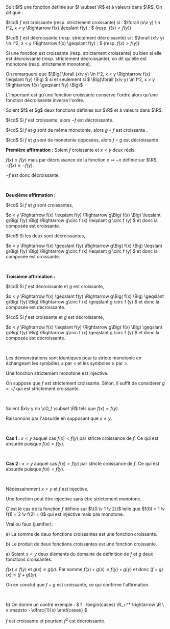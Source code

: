 

<Item type='definition' titre="monotonie d'une fontion">
Soit $f$ une fonction définie sur $I \subset \R$ et à valeurs dans $\R$. On dit que :

$\cd$ $f$ est croissante (resp. strictement croissante) si : $\forall (x\v y) \in I^2, x < y \Rightarrow f(x) \leqslant f(y) \; $ (resp. $f(x) < f(y)$)

$\cd$ $f$ est décroissante (resp. strictement décroissante) si : $\forall (x\v y) \in I^2, x < y \Rightarrow f(x) \geqslant f(y) \; $ (resp. $f(x) > f(y)$)

Si une fonction est croissante (resp. strictement croissante) ou bien si elle est décroissante (resp. strictement décroissante), on dit qu'elle est monotone (resp. strictement monotone).
</Item>

<Remarque titre=''>

On remarquera que $\Big( \forall (x\v y) \in I^2, x < y \Rightarrow f(x) \leqslant f(y) \Big) $ si et seulement si $ \Big(\forall (x\v y) \in I^2, x > y \Rightarrow f(x) \geqslant f(y) \Big)$

L'important est qu'une fonction croissante conserve l'ordre alors qu'une fonction décroissante inverse l'ordre.
</Remarque>

<Item type='proposition' titre='monotonie et opérations' searchDesc="croissance décroissance">
Soient $f$ et $g$ deux fonctions définies sur $\R$ et à valeurs dans $\R$.

$\cd$ Si $f$ est croissante, alors $-f$ est décroissante.

$\cd$ Si $f$ et $g$ sont de même monotonie, alors $g \circ f$ est croissante .

$\cd$ Si $f$ et $g$ sont de monotonie opposées, alors $f \circ g$ est décroissante
</Item>

<Hideable type='démonstration' titre=''>

**Première affirmation :** Soient $f$ croissante et $x < y$ deux réels. 

$f(x) \leqslant f(y)$ mais par décroissance de la fonction $x \mapsto -x$ définie sur $\R$, $-f(x) \geqslant -f(y)$. 

$-f$ est donc décroissante.

<br/>

**Deuxième affirmation :** 

<Indent>

$\cd$ Si $f$ et $g$ sont croissantes, 

$x < y \Rightarrow f(x) \leqslant f(y) \Rightarrow g\Big( f(x) \Big) \leqslant g\Big( f(y) \Big) \Rightarrow g\circ f (x) \leqslant g \circ f (y) $ et donc la composée est croissante.

$\cd$ Si les deux sont décroissantes, 

$x < y \Rightarrow f(x) \geqslant f(y) \Rightarrow g\Big( f(x) \Big) \leqslant g\Big( f(y) \Big) \Rightarrow g\circ f (x) \leqslant g \circ f (y) $ et donc la composée est croissante.

</Indent>

<br/>

**Troisième affirmation :** 
<Indent>

$\cd$ Si $f$ est décroissante et $g$ est croissante, 

$x < y \Rightarrow f(x) \geqslant f(y) \Rightarrow g\Big( f(x) \Big) \geqslant g\Big( f(y) \Big) \Rightarrow g\circ f (x) \geqslant g \circ f (y) $ et donc la composée est décroissante.

$\cd$ Si $f$ est croissante et $g$ est décroissante, 

$x < y \Rightarrow f(x) \leqslant f(y) \Rightarrow g\Big( f(x) \Big) \geqslant g\Big( f(y) \Big) \Rightarrow g\circ f (x) \geqslant g \circ f (y) $ et donc la composée est décroissante.

</Indent>

<br/>

Les démonstrations sont identiques pour la stricte monotonie en échangeant les symbôles $\leqslant$ par $<$ et les symboles $\geqslant$ par $>$.
</Hideable>

<Item type='proposition' titre=''>
Une fonction strictement monotone est injective.
</Item>

<Hideable type='démonstration' titre=''>

On suppose que $f$ est strictement croissante. Sinon, il suffit de considérer $g =-f$ qui est strictement croissante.

<br/>

Soient $x\v y \in \cD_f \subset \R$ tels que $f(x) = f(y)$. 

Raisonnons par l'absurde en supposant que $x \neq y$.

<br/>

**Cas 1 :** $x < y$ auquel cas $f(x) < f(y)$ par stricte croissance de $f$. Ce qui est absurde puisque $f(x) = f(y)$.

<br/>

**Cas 2 :** $x > y$ auquel cas $f(x) > f(y)$ par stricte croissance de $f$. Ce qui est absurde puisque $f(x) = f(y)$.

<br/>

Nécessairement $x = y$ et $f$ est injective.

</Hideable>

<Hideable type='exemple' titre=' Contre-Exemple'>

Une fonction peut être injective sans être strictement monotone. 

C'est le cas de la fonction $f$ définie sur $\{0 \v 1 \v 2\}$ telle que $f(0) = 1 \v f(1) = 2 \v f(2) = 0$ qui est injective mais pas monotone.
</Hideable>

<Exercice titre=''>

Vrai ou faux (justifier):

a\) La somme de deux fonctions croissantes est une fonction croissante.

b\) Le produit de deux fonctions croissantes est une fonction croissante.
</Exercice>

<Hideable type='solution' titre=''>

a\) Soient $x < y$ deux éléments du domaine de définition de $f$ et $g$ deux fonctions croissantes.

$f(x) \leqslant f(y)$ et $g(x) \leqslant g(y)$. Par somme $f(x) + g(x) \leqslant f(y) + g(y)$ et donc $(f+g)(x) \leqslant (f+g)(y)$.

On en conclut que $f+g$ est croissante, ce qui confirme l'affirmation.

<br/>

b\) On donne un contre exemple : $ f : \begin{cases}  \R_+^* \rightarrow \R  \\ x \mapsto - \dfrac{1}{x}  \end{cases} $

$f$ est croissante et pourtant $f^2$ est décroissante.
</Hideable>
